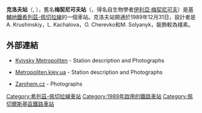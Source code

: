 {{Infobox station 
| name          = 克洛夫<br />{{lang|uk|Кловська}}
| type          = {{METROKIEV type}}
| style         = Syretsko-Pecherska
| image         = Klovska metro station Kiev 2010 01.jpg
| image_size    = 
| image_caption = 
| address       = [[佩切爾斯基區|佩切爾斯基區]]
| borough       = [[基輔|基輔]]
| country       = [[烏克蘭|烏克蘭]]
| coordinates   = {{coord|50|26|13|N|30|31|54|E|type:landmark_region:UA|display=title,inline}}
| line          = {{KIEVMETRO-line3}}
| other         = 
| structure     = 地下
| platform      = 1個[[島式月台|島式月台]]
| depth         = 
| levels        = 1層
| tracks        = 2條
| parking       = 
| bicycle       = 
| baggage_check = 
| opened        = 1989年12月31日
| closed        = 
| rebuilt       = 
| electrified   = 是
| ADA           = 
| code          = 316
| owned         = [[基輔地鐵|基輔地鐵]]
| zone          = 
| smartcardname = 
| smartcardstatus = 
| former        = Mechnikova
| passengers    = 
| pass_year     = 
| pass_percent  = 
| pass_system   = 
| mpassengers   = 
| services      =
| map_locator   = 
}}
'''克洛夫站'''（{{lang-uk|Кловська|Klovska}}, {{IPA audio link|LL-Q8798 (ukr)-Tohaomg-Кловська.wav}}），舊名'''梅契尼可夫站'''（{{lang-uk|Мечнікова|Mechnikova}}，得名自生物學者[[伊利亞·梅契尼可夫|伊利亞·梅契尼可夫]]）是[[基輔地鐵|基輔地鐵]][[希列茲-佩切拉線|希列茲-佩切拉線]]的一個車站。克洛夫站開通於1989年12月31日，設計者是A. Krushinskiy，L. Kachalova，O. Cherevko和M. Solyanyk，裝飾較為樸素。

==外部連結==
* {{uk icon}} [https://web.archive.org/web/20080403061630/http://www.metro.kiev.ua/ua/about/stations/syr-pech/chapter1079 Kyivsky Metropoliten] - Station description and Photographs
* {{ru icon}} [http://www.metropoliten.kiev.ua/station.php?lang=0&station_id=36 Metropoliten.kiev.ua] {{Wayback|url=http://www.metropoliten.kiev.ua/station.php?lang=0&station_id=36 |date=20200926143516 }} - Station description and Photographs
* {{cs icon}} [https://web.archive.org/web/20160303232118/http://metro.zarohem.cz/kyjev/02-sireskopecerska/05-klovska/index.html Zarohem.cz] - Photographs
{{commons category|Klovska Metro Station}}
{{希列茲-佩切拉線}}
[[Category:希列茲-佩切拉線車站|Category:希列茲-佩切拉線車站]]
[[Category:1989年啟用的鐵路車站|Category:1989年啟用的鐵路車站]]
[[Category:佩切爾斯基區鐵路車站|Category:佩切爾斯基區鐵路車站]]